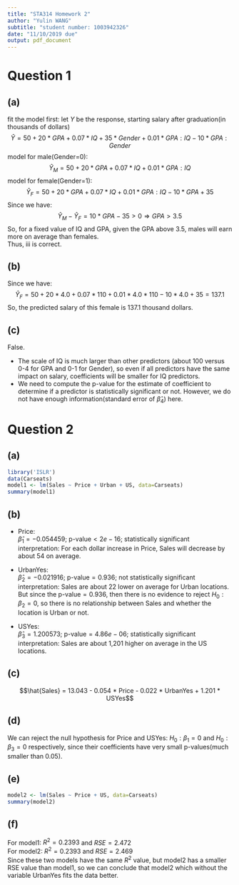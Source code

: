 ```yaml
---
title: "STA314 Homework 2"
author: "Yulin WANG"
subtitle: "student number: 1003942326"
date: "11/10/2019 due"
output: pdf_document
---
```


# Question 1

## (a)
fit the model first: let $Y$ be the response, starting salary after graduation(in thousands of dollars)
$$\hat Y = 50+20*GPA+0.07*IQ+35*Gender+0.01*GPA:IQ-10*GPA:Gender$$
model for male(Gender=0):
$$\hat Y_M = 50+20*GPA+0.07*IQ+0.01*GPA:IQ$$
model for female(Gender=1):
$$\hat Y_F = 50+20*GPA+0.07*IQ+0.01*GPA:IQ-10*GPA+35$$
Since we have:
$$\hat Y_M-\hat Y_F=10*GPA-35>0 \Rightarrow GPA>3.5 $$
So, for a fixed value of IQ and GPA, given the GPA above 3.5, males will earn more on average than females. \
Thus, iii is correct.

## (b)
Since we have:
$$\hat Y_F = 50+20*4.0+0.07*110+0.01*4.0*110-10*4.0+35=137.1$$
So, the predicted salary of this female is 137.1 thousand dollars.

## (c)
False. \

* The scale of IQ is much larger than other predictors (about 100 versus 0-4 for GPA and 0-1 for Gender), so even if all predictors have the same impact on salary, coefficients will be smaller for IQ predictors. \
* We need to compute the p-value for the estimate of coefficient to determine if a predictor is statistically significant or not. However, we do not have enough information(standard error of $\hat \beta_4$) here. 



\newpage
# Question 2

## (a)
```r
library('ISLR')
data(Carseats)
model1 <- lm(Sales ~ Price + Urban + US, data=Carseats)
summary(model1)
```

## (b)
* Price: \
$\hat\beta_1=-0.054459$; p-value$< 2e-16$; statistically significant\
interpretation: For each dollar increase in Price, Sales will decrease by about 54 on average.\

* UrbanYes:\
$\hat\beta_2=-0.021916$; p-value$=0.936$; not statistically significant\
interpretation: Sales are about 22 lower on average for Urban locations.\
But since the p-value$=0.936$, then there is no evidence to reject $H_0:\beta_2=0$, so there is no relationship between Sales and whether the location is Urban or not.\

* USYes:\
$\hat\beta_3=1.200573$; p-value$=4.86e-06$; statistically significant\
interpretation: Sales are about 1,201 higher on average in the US locations.


## (c)
$$\hat{Sales} = 13.043 - 0.054 * Price - 0.022 * UrbanYes + 1.201 * USYes$$


\newpage

## (d)
We can reject the null hypothesis for Price and USYes: $H_0:\beta_1=0$ and $H_0:\beta_3=0$ respectively, since their coefficients have very small p-values(much smaller than 0.05).


## (e)
```r
model2 <- lm(Sales ~ Price + US, data=Carseats)
summary(model2)
```

## (f)
For model1: $R^2=0.2393$ and $RSE=2.472$\
For model2: $R^2=0.2393$ and $RSE=2.469$\
Since these two models have the same $R^2$ value, but model2 has a smaller RSE value than model1, so we can conclude that model2 which without the variable UrbanYes fits the data better.











